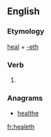 ==English==

===Etymology===
[[heal]] + [[-eth]]

===Verb===
{{infl|en|verb form}}

# {{archaic third-person singular of|heal}}

===Anagrams===
* [[healthe#English|healthe]]

[[fr:healeth]]